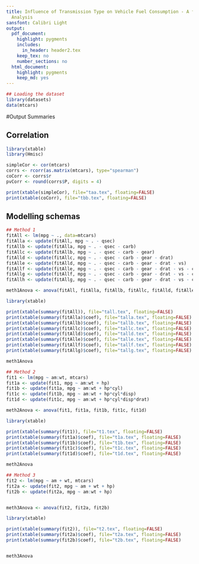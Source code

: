 ```yaml
---
title: Influence of Transmission Type on Vehicle Fuel Consumption - A foray into Regression
  Analysis
sansfont: Calibri Light
output:
  pdf_document:
    highlight: pygments
    includes:
      in_header: header2.tex
    keep_tex: no
    number_sections: no
  html_document:
    highlight: pygments
    keep_md: yes
---
```



```r
## Loading the dataset
library(datasets)
data(mtcars)

```

#Output Summaries

## Correlation

```r
library(xtable)
library(Hmisc)

simpleCor <- cor(mtcars)
corrs <- rcorr(as.matrix(mtcars), type="spearman")
coCorr <- corrs$r
pvCorr <- round(corrs$P, digits = 4)

print(xtable(simpleCor), file="taa.tex", floating=FALSE)
print(xtable(coCorr), file="tbb.tex", floating=FALSE)


```

\begin{table}[ht]
\centering
\subfloat[Table - Simple Correlation]{\label{tab:tab1a}\scalebox{.5}{\input{./taa}}}\quad
\subfloat[Table - Pearson Correlation]{\label{tab:tab1b}\scalebox{.5}{\input{./tbb}}}
\caption{One-to-One Correllations}
\label{tab:tab1}
\end{table}

## Modelling schemas

```r
## Method 1
fitAll <- lm(mpg ~ ., data=mtcars)
fitAlla <- update(fitAll, mpg ~ . - qsec) 
fitAllb <- update(fitAlla, mpg ~ . - qsec - carb) 
fitAllc <- update(fitAllb, mpg ~ . - qsec - carb - gear)
fitAlld <- update(fitAllc, mpg ~ . - qsec - carb - gear - drat)
fitAlle <- update(fitAlld, mpg ~ . - qsec - carb - gear - drat - vs)
fitAllf <- update(fitAlle, mpg ~ . - qsec - carb - gear - drat - vs - cyl)
fitAllg <- update(fitAllf, mpg ~ . - qsec - carb - gear - drat - vs - cyl - disp)
fitAllh <- update(fitAllg, mpg ~ . - qsec - carb - gear - drat - vs - cyl - disp - hp)

meth1Anova <- anova(fitAll, fitAlla, fitAllb, fitAllc, fitAlld, fitAlle, fitAllf, fitAllg, fitAllh)

library(xtable)

print(xtable(summary(fitAll)), file="tall.tex", floating=FALSE)
print(xtable(summary(fitAlla)$coef), file="talla.tex", floating=FALSE)
print(xtable(summary(fitAllb)$coef), file="tallb.tex", floating=FALSE)
print(xtable(summary(fitAllc)$coef), file="tallc.tex", floating=FALSE)
print(xtable(summary(fitAlld)$coef), file="talld.tex", floating=FALSE)
print(xtable(summary(fitAlle)$coef), file="talle.tex", floating=FALSE)
print(xtable(summary(fitAllf)$coef), file="tallf.tex", floating=FALSE)
print(xtable(summary(fitAllg)$coef), file="tallg.tex", floating=FALSE)

meth1Anova

```

\begin{table}[ht]
\centering
\subfloat[Table - All]{\label{tab:tab1a}\scalebox{.5}{\input{./tall}}}\quad
\subfloat[Table - a]{\label{tab:tab1b}\scalebox{.5}{\input{./talla}}}\quad
\subfloat[Table - b]{\label{tab:tab1c}\scalebox{.5}{\input{./tallb}}}\quad
\subfloat[Table - c]{\label{tab:tab1d}\scalebox{.5}{\input{./tallc}}}\quad
\subfloat[Table - d]{\label{tab:tab1e}\scalebox{.5}{\input{./talld}}}\quad
\subfloat[Table - e]{\label{tab:tab1f}\scalebox{.5}{\input{./talle}}}\quad
\subfloat[Table - f]{\label{tab:tab1g}\scalebox{.5}{\input{./tallf}}}\quad
\subfloat[Table - g]{\label{tab:tab1g}\scalebox{.5}{\input{./tallg}}}
\caption{Step wise - back}
\label{tab:tab1}
\end{table}


```r

## Method 2
fit1 <- lm(mpg ~ am:wt, mtcars)
fit1a <- update(fit1, mpg ~ am:wt + hp)
fit1b <- update(fit1a, mpg ~ am:wt + hp*cyl)
fit1c <- update(fit1b, mpg ~ am:wt + hp*cyl*disp)
fit1d <- update(fit1c, mpg ~ am:wt + hp*cyl*disp*drat)

meth2Anova <- anova(fit1, fit1a, fit1b, fit1c, fit1d)

library(xtable)

print(xtable(summary(fit1)), file="t1.tex", floating=FALSE)
print(xtable(summary(fit1a)$coef), file="t1a.tex", floating=FALSE)
print(xtable(summary(fit1b)$coef), file="t1b.tex", floating=FALSE)
print(xtable(summary(fit1c)$coef), file="t1c.tex", floating=FALSE)
print(xtable(summary(fit1d)$coef), file="t1d.tex", floating=FALSE)

meth2Anova
```



\begin{table}[ht]
\centering
\subfloat[Table - All]{\label{tab:tab2a}\scalebox{.5}{\input{./t1}}}\quad
\subfloat[Table - a]{\label{tab:tab2b}\scalebox{.5}{\input{./t1a}}}\quad
\subfloat[Table - b]{\label{tab:tab2c}\scalebox{.5}{\input{./t1b}}}\quad
\subfloat[Table - c]{\label{tab:tab2d}\scalebox{.5}{\input{./t1c}}}\quad
\subfloat[Table - d]{\label{tab:tab2e}\scalebox{.5}{\input{./t1d}}}
\caption{Interactions}
\label{tab:tab2}
\end{table}

```r

## Method 3
fit2 <- lm(mpg ~ am + wt, mtcars)
fit2a <- update(fit2, mpg ~ am + wt + hp)
fit2b <- update(fit2a, mpg ~ am:wt + hp)


meth3Anova <- anova(fit2, fit2a, fit2b)

library(xtable)

print(xtable(summary(fit2)), file="t2.tex", floating=FALSE)
print(xtable(summary(fit2a)$coef), file="t2a.tex", floating=FALSE)
print(xtable(summary(fit2b)$coef), file="t2b.tex", floating=FALSE)


meth3Anova
```




\begin{table}[ht]
\centering
\subfloat[Table - a]{\label{tab:tab3a}\scalebox{.5}{\input{./t2}}}\quad
\subfloat[Table - b]{\label{tab:tab3b}\scalebox{.5}{\input{./t2a}}}\quad
\subfloat[Table - c]{\label{tab:tab3c}\scalebox{.5}{\input{./t2b}}}\quad
\caption{weight}
\label{tab:tab3}
\end{table}




